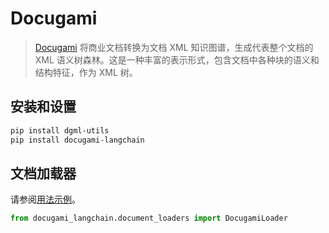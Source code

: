 # Docugami

>[Docugami](https://docugami.com) 将商业文档转换为文档 XML 知识图谱，生成代表整个文档的 XML 语义树森林。这是一种丰富的表示形式，包含文档中各种块的语义和结构特征，作为 XML 树。

## 安装和设置

```bash
pip install dgml-utils
pip install docugami-langchain
```

## 文档加载器

请参阅[用法示例](/docs/integrations/document_loaders/docugami)。

```python
from docugami_langchain.document_loaders import DocugamiLoader
```